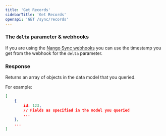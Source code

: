 ```yaml
---
title: 'Get Records'
sidebarTitle: 'Get Records'
openapi: 'GET /sync/records'
---
```


### The `delta` parameter & webhooks

If you are using the [Nango Sync webhooks](/nango-sync/guides/webhooks#from-nango) you can use the timestamp you get from the webhook for the `delta` parameter.

### Response

Returns an array of objects in the data model that you queried.

For example:
```json
[
    {
        id: 123,
        // Fields as specified in the model you queried
        ...
    },
    ...
]
```